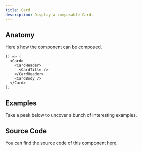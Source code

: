 ```yaml
---
title: Card
description: Display a composable Card.
---
```


<Preview example="card-default" />

## Anatomy

Here's how the component can be composed.

```tsx
() => (
  <Card>
    <CardHeader>
      <CardTitle />
    </CardHeader>
    <CardBody />
  </Card>
);
```

## Examples

Take a peek below to uncover a bunch of interesting examples.

<Preview example="card-rounded" />

<Preview example="card-form" />

## Source Code

You can find the source code of this component
[here](https://github.com/askides/ui/blob/main/src/_comp/ui/Card.tsx).
